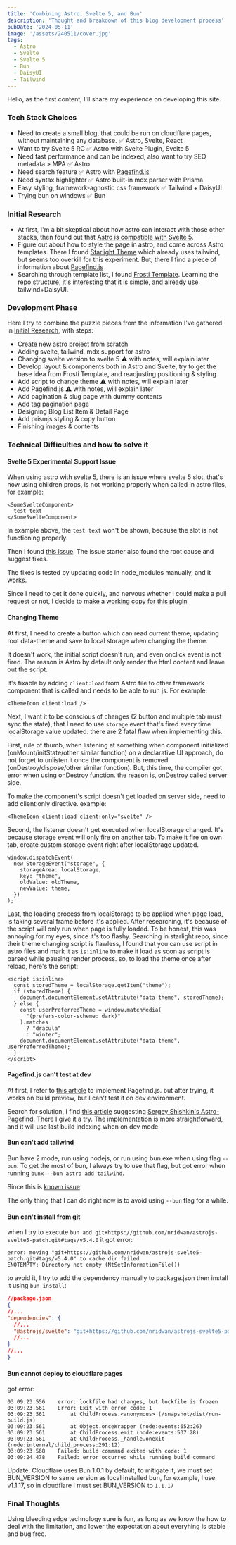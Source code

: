 ```yaml
---
title: 'Combining Astro, Svelte 5, and Bun'
description: 'Thought and breakdown of this blog development process'
pubDate: '2024-05-11'
image: '/assets/240511/cover.jpg'
tags:
  - Astro
  - Svelte
  - Svelte 5
  - Bun
  - DaisyUI
  - Tailwind
---
```


Hello, as the first content, I'll share my experience on developing this site.

### Tech Stack Choices

- Need to create a small blog, that could be run on cloudflare pages, without maintaining any database. ✅ Astro, Svelte, React
- Want to try Svelte 5 RC ✅ Astro with Svelte Plugin, Svelte 5
- Need fast performance and can be indexed, also want to try SEO metadata > MPA ✅ Astro
- Need search feature ✅ Astro with [Pagefind.js](https://pagefind.app/) 
- Need syntax highlighter ✅ Astro built-in mdx parser with Prisma
- Easy styling, framework-agnostic css framework ✅ Tailwind + DaisyUI
- Trying bun on windows ✅ Bun

### Initial Research

- At first, I'm a bit skeptical about how astro can interact with those other stacks,
then found out that [Astro is compatible with Svelte 5](https://docs.astro.build/en/guides/integrations-guide/svelte/).
- Figure out about how to style the page in astro, and come across Astro templates.
There I found [Starlight Theme](https://starlight.astro.build/getting-started/) which already uses tailwind,
but seems too overkill for this experiment. But, there I find a piece of information about [Pagefind.js](https://pagefind.app/)
- Searching through template list, I found [Frosti Template](https://frosti.saroprock.com/blog). 
Learning the repo structure, it's interesting that it is simple, and already use tailwind+DaisyUI.

### Development Phase

Here I try to combine the puzzle pieces from the information I've gathered in [Initial Research](#initial-research), with steps:
- Create new astro project from scratch
- Adding svelte, tailwind, mdx support for astro
- Changing svelte version to svelte 5 ⚠️ with notes, will explain later
- Develop layout & components both in Astro and Svelte, try to get the base idea from Frosti Template, 
and readjusting positioning & styling
- Add script to change theme ⚠️ with notes, will explain later
- Add Pagefind.js ⚠️ with notes, will explain later
- Add pagination & slug page with dummy contents
- Add tag pagination page
- Designing Blog List Item & Detail Page
- Add prismjs styling & copy button
- Finishing images & contents

### Technical Difficulties and how to solve it

#### Svelte 5 Experimental Support Issue

When using astro with svelte 5, there is an issue where svelte 5 slot, that's now using children props,
is not working properly when called in astro files, for example:

```astro
<SomeSvelteComponent>
  test text
</SomeSvelteComponent>
```

In example above, the `test text` won't be shown, because the slot is not functioning properly.

Then I found [this issue](https://github.com/withastro/astro/issues/10512). 
The issue starter also found the root cause and suggest fixes.

The fixes is tested by updating code in node_modules manually, and it works.

Since I need to get it done quickly, and nervous whether I could make a pull request or not, 
I decide to make a [working copy for this plugin](https://github.com/nridwan/astrojs-svelte5-patch)

#### Changing Theme

At first, I need to create a button which can read current theme, 
updating root data-theme and save to local storage when changing the theme.

It doesn't work, the initial script doesn't run, and even onclick event is not fired.
The reason is Astro by default only render the html content and leave out the script.

It's fixable by adding `client:load` from Astro file to other framework component 
that is called and needs to be able to run js. For example:
```astro
<ThemeIcon client:load />
```

Next, I want it to be conscious of changes (2 button and multiple tab must sync the state), 
that I need to use `storage` event that's fired every time localStorage value updated. 
there are 2 fatal flaw when implementing this.

First, rule of thumb, when listening at something when component initialized (onMount/initState/other similar function) 
on a declarative UI approach, do not forget to unlisten it once the component is removed (onDestroy/dispose/other similar function). 
But, this time, the compiler got error when using onDestroy function. the reason is, onDestroy called server side.

To make the component's script doesn't get loaded on server side, need to add client:only directive.
example:
```astro
<ThemeIcon client:load client:only="svelte" />
```

Second, the listener doesn't get executed when localStorage changed. It's because storage event will only fire on another tab.
To make it fire on own tab, create custom storage event right after localStorage updated.
```astro
window.dispatchEvent(
  new StorageEvent("storage", {
    storageArea: localStorage,
    key: "theme",
    oldValue: oldTheme,
    newValue: theme,
  })
);
```

Last, the loading process from localStorage to be applied when page load, is taking several frame before it's applied.
After researching, it's because of the script will only run when page is fully loaded. To be honest, 
this was annoying for my eyes, since it's too flashy. Searching in starlight repo, since their theme changing script
is flawless, I found that you can use script in astro files and mark it as `is:inline` 
to make it load as soon as script is parsed while pausing render process. so, to load the theme once after reload,
here's the script:
```astro
<script is:inline>
  const storedTheme = localStorage.getItem("theme");
  if (storedTheme) {
    document.documentElement.setAttribute("data-theme", storedTheme);
  } else {
    const userPreferredTheme = window.matchMedia(
      "(prefers-color-scheme: dark)"
    ).matches
      ? "dracula"
      : "winter";
    document.documentElement.setAttribute("data-theme", userPreferredTheme);
  }
</script>
```

#### Pagefind.js can't test at dev

At first, I refer to [this article](https://minifloppy.it/posts/2024/adding-pagefind-search-astro-website/#creating-the-search-page) 
to implement Pagefind.js. but after trying, it works on build preview, but I can't test it on dev environment.

Search for solution, I find [this article](https://scottwillsey.com/astro-pagefind/) suggesting 
[Sergey Shishkin's Astro-Pagefind](https://github.com/shishkin/astro-pagefind). 
There I give it a try. The implementation is more straightforward, and it will use last build indexing when on dev mode

#### Bun can't add tailwind

Bun have 2 mode, run using nodejs, or run using bun.exe when using flag `--bun`.
To get the most of bun, I always try to use that flag, but got error when running `bunx --bun astro add tailwind`.

Since this is [known issue](https://github.com/oven-sh/bun/issues/6843)

The only thing that I can do right now is to avoid using `--bun` flag for a while.

#### Bun can't install from git
when I try to execute `bun add git+https://github.com/nridwan/astrojs-svelte5-patch.git#tags/v5.4.0`
it got error:
```
error: moving "git+https://github.com/nridwan/astrojs-svelte5-patch.git#tags/v5.4.0" to cache dir failed
ENOTEMPTY: Directory not empty (NtSetInformationFile())
```

to avoid it, I try to add the dependency manually to package.json then install it using `bun install`:
```json
//package.json
{
//...
"dependencies": {
  //...
  "@astrojs/svelte": "git+https://github.com/nridwan/astrojs-svelte5-patch.git#tags/v5.4.0",
  //...
}
//...
}
```

#### Bun cannot deploy to cloudflare pages
got error:
```
03:09:23.556	error: lockfile had changes, but lockfile is frozen
03:09:23.561	Error: Exit with error code: 1
03:09:23.561	    at ChildProcess.<anonymous> (/snapshot/dist/run-build.js)
03:09:23.561	    at Object.onceWrapper (node:events:652:26)
03:09:23.561	    at ChildProcess.emit (node:events:537:28)
03:09:23.561	    at ChildProcess._handle.onexit (node:internal/child_process:291:12)
03:09:23.568	Failed: build command exited with code: 1
03:09:24.478	Failed: error occurred while running build command
```

Update: Cloudflare uses Bun 1.0.1 by default, to mitigate it, 
we must set BUN_VERSION to same version as local installed bun, for example,
I use v1.1.17, so in cloudflare I must set BUN_VERSION to `1.1.17`

### Final Thoughts
Using bleeding edge technology sure is fun, as long as we know the how to deal with the limitation,
and lower the expectation about everyhing is stable and bug free.

